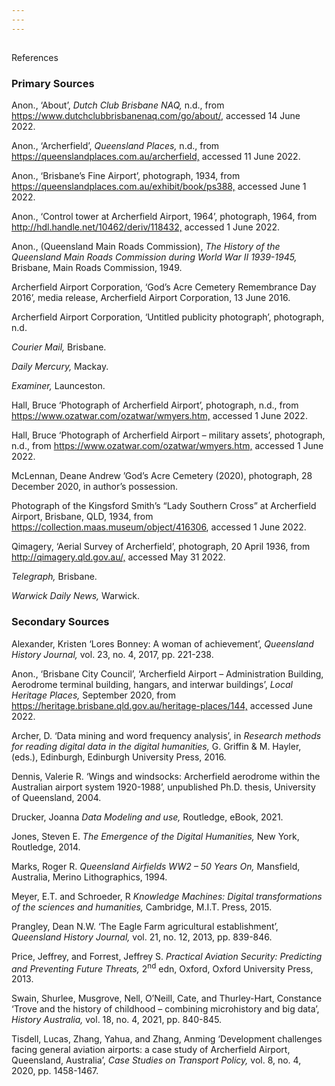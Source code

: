 ```yaml
---
---
---
```


## 
References

### Primary Sources

Anon., 'About', *Dutch Club Brisbane NAQ,* n.d., from <https://www.dutchclubbrisbanenaq.com/go/about/,>
accessed 14 June 2022.

Anon., 'Archerfield', *Queensland Places,* n.d., from <https://queenslandplaces.com.au/archerfield,>
accessed 11 June 2022.

Anon., 'Brisbane's Fine Airport', photograph, 1934, from [https://queenslandplaces.com.au/exhibit/book/ps388,](https://queenslandplaces.com.au/exhibit/book/ps388,) accessed June 1 2022.

Anon., 'Control tower at Archerfield Airport, 1964', photograph, 1964, from <http://hdl.handle.net/10462/deriv/118432,> accessed 1 June 2022.

Anon., (Queensland Main Roads Commission), *The History of the Queensland Main Roads Commission during World War II 1939-1945,* Brisbane, Main Roads Commission, 1949.

Archerfield Airport Corporation, 'God's Acre Cemetery Remembrance Day 2016', media release, Archerfield Airport Corporation, 13 June 2016.

Archerfield Airport Corporation, 'Untitled publicity photograph', photograph, n.d.

*Courier Mail,* Brisbane.

*Daily Mercury,* Mackay.

*Examiner,* Launceston.

Hall, Bruce 'Photograph of Archerfield Airport', photograph, n.d., from <https://www.ozatwar.com/ozatwar/wmyers.htm,> accessed 1 June 2022.

Hall, Bruce 'Photograph of Archerfield Airport -- military assets', photograph, n.d., from <https://www.ozatwar.com/ozatwar/wmyers.htm,> accessed 1 June 2022.

McLennan, Deane Andrew 'God's Acre Cemetery (2020), photograph, 28 December 2020, in author's possession.

Photograph of the Kingsford Smith's "Lady Southern Cross" at Archerfield Airport, Brisbane, QLD, 1934, from <https://collection.maas.museum/object/416306>, accessed 1 June 2022.

Qimagery, 'Aerial Survey of Archerfield', photograph, 20 April 1936, from <http://qimagery.qld.gov.au/,> accessed May 31 2022.

*Telegraph,* Brisbane.

*Warwick Daily News,* Warwick.

### Secondary Sources

Alexander, Kristen 'Lores Bonney: A woman of achievement', *Queensland History Journal,* vol. 23, no. 4, 2017, pp. 221-238.

Anon., 'Brisbane City Council', 'Archerfield Airport -- Administration Building, Aerodrome terminal building, hangars, and interwar buildings', *Local Heritage Places,* September 2020, from [https://heritage.brisbane.qld.gov.au/heritage-places/144,](https://heritage.brisbane.qld.gov.au/heritage-places/144,) accessed June 2022.

Archer, D. 'Data mining and word frequency analysis', in *Research methods for reading digital data in the digital humanities,* G. Griffin & M. Hayler, (eds.), Edinburgh, Edinburgh University Press, 2016.

Dennis, Valerie R. 'Wings and windsocks: Archerfield aerodrome within the Australian airport system 1920-1988', unpublished Ph.D. thesis, University of Queensland, 2004.

Drucker, Joanna *Data Modeling and use,* Routledge, eBook, 2021.

Jones, Steven E. *The Emergence of the Digital Humanities,* New York, Routledge, 2014.

Marks, Roger R. *Queensland Airfields WW2 -- 50 Years On,* Mansfield, Australia, Merino Lithographics, 1994.

Meyer, E.T. and Schroeder, R *Knowledge Machines: Digital transformations of the sciences and humanities,* Cambridge, M.I.T. Press, 2015.

Prangley, Dean N.W. 'The Eagle Farm agricultural establishment', *Queensland History Journal,* vol. 21, no. 12, 2013, pp. 839-846.

Price, Jeffrey, and Forrest, Jeffrey S. *Practical Aviation Security: Predicting and Preventing Future Threats,* 2^nd^ edn, Oxford, Oxford University Press, 2013.

Swain, Shurlee, Musgrove, Nell, O'Neill, Cate, and Thurley-Hart, Constance 'Trove and the history of childhood -- combining microhistory and big data', *History Australia,* vol. 18, no. 4, 2021, pp. 840-845.

Tisdell, Lucas, Zhang, Yahua, and Zhang, Anming 'Development challenges facing general aviation airports: a case study of Archerfield Airport, Queensland, Australia', *Case Studies on Transport Policy,* vol.
8, no. 4, 2020, pp. 1458-1467.
